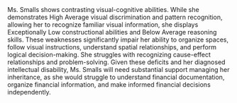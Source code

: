 <summary>
Ms. Smalls shows contrasting visual-cognitive abilities. While she demonstrates High Average visual discrimination and pattern recognition, allowing her to recognize familiar visual information, she displays Exceptionally Low constructional abilities and Below Average reasoning skills. These weaknesses significantly impair her ability to organize spaces, follow visual instructions, understand spatial relationships, and perform logical decision-making. She struggles with recognizing cause-effect relationships and problem-solving. Given these deficits and her diagnosed intellectual disability, Ms. Smalls will need substantial support managing her inheritance, as she would struggle to understand financial documentation, organize financial information, and make informed financial decisions independently.
</summary>
